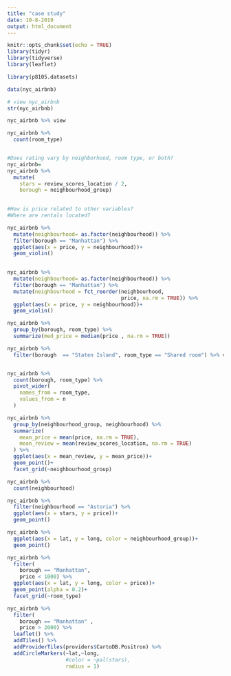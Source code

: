 ```yaml
---
title: "case study"
date: 10-8-2019
output: html_document
---
```


```r
knitr::opts_chunk$set(echo = TRUE)
library(tidyr)
library(tidyverse)
library(leaflet)
```


```r
library(p8105.datasets)

data(nyc_airbnb) 

# view nyc_airbnb 
str(nyc_airbnb)

nyc_airbnb %>% view

nyc_airbnb %>%
  count(room_type)


#Does rating vary by neighborhood, room type, or both?
nyc_airbnb=
nyc_airbnb %>% 
  mutate(
    stars = review_scores_location / 2,
    borough = neighbourhood_group)
    

#How is price related to other variables?
#Where are rentals located?
```

```r

nyc_airbnb %>% 
  mutate(neighbourhood= as.factor(neighbourhood)) %>% 
  filter(borough == "Manhattan") %>% 
  ggplot(aes(x = price, y = neighbourhood))+
  geom_violin()
    
```
```r

nyc_airbnb %>% 
  mutate(neighbourhood= as.factor(neighbourhood)) %>% 
  filter(borough == "Manhattan") %>% 
  mutate(neighbourhood = fct_reorder(neighbourhood, 
                                     price, na.rm = TRUE)) %>% 
  ggplot(aes(x = price, y = neighbourhood))+
  geom_violin()
```


```r
nyc_airbnb %>% 
  group_by(borough, room_type) %>% 
  summarize(med_price = median(price , na.rm = TRUE))
```

```r
nyc_airbnb %>% 
  filter(borough  == "Staten Island", room_type == "Shared room") %>% view


nyc_airbnb %>% 
  count(borough, room_type) %>% 
  pivot_wider(
    names_from = room_type,
    values_from = n
  )
```

```r
nyc_airbnb %>% 
  group_by(neighbourhood_group, neighbourhood) %>% 
  summarize(
    mean_price = mean(price, na.rm = TRUE),
    mean_review = mean(review_scores_location, na.rm = TRUE)
  ) %>% 
  ggplot(aes(x = mean_review, y = mean_price))+
  geom_point()+
  facet_grid(~neighbourhood_group)
```

```r
nyc_airbnb %>% 
  count(neighbourhood)

nyc_airbnb %>% 
  filter(neighbourhood == "Astoria") %>% 
  ggplot(aes(x = stars, y = price))+
  geom_point()
```

```r

nyc_airbnb %>% 
  ggplot(aes(x = lat, y = long, color = neighbourhood_group))+
  geom_point()
```

```r
nyc_airbnb %>% 
  filter(
    borough == "Manhattan",
    price < 1000) %>% 
  ggplot(aes(x = lat, y = long, color = price))+
  geom_point(alpha = 0.2)+
  facet_grid(~room_type)
```

```r
nyc_airbnb %>% 
  filter(
    borough == "Manhattan" ,
    price > 2000) %>% 
  leaflet() %>% 
  addTiles() %>% 
  addProviderTiles(providers$CartoDB.Positron) %>% 
  addCircleMarkers(~lat,~long,
                   #color = ~pal(stars), 
                   radius = 1)
 
  
```

```r

```

